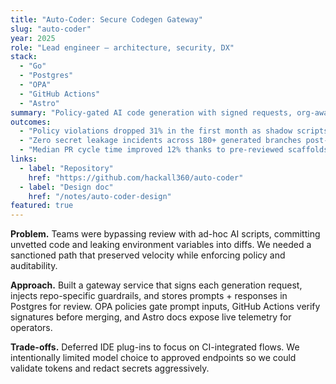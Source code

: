 ```yaml
---
title: "Auto-Coder: Secure Codegen Gateway"
slug: "auto-coder"
year: 2025
role: "Lead engineer — architecture, security, DX"
stack:
  - "Go"
  - "Postgres"
  - "OPA"
  - "GitHub Actions"
  - "Astro"
summary: "Policy-gated AI code generation with signed requests, org-aware prompts, and attestations that ship directly into CI."
outcomes:
  - "Policy violations dropped 31% in the first month as shadow scripts disappeared."
  - "Zero secret leakage incidents across 180+ generated branches post-launch."
  - "Median PR cycle time improved 12% thanks to pre-reviewed scaffolds."
links:
  - label: "Repository"
    href: "https://github.com/hackall360/auto-coder"
  - label: "Design doc"
    href: "/notes/auto-coder-design"
featured: true
---
```


**Problem.** Teams were bypassing review with ad-hoc AI scripts, committing unvetted code and leaking environment variables into diffs. We needed a sanctioned path that preserved velocity while enforcing policy and auditability.

**Approach.** Built a gateway service that signs each generation request, injects repo-specific guardrails, and stores prompts + responses in Postgres for review. OPA policies gate prompt inputs, GitHub Actions verify signatures before merging, and Astro docs expose live telemetry for operators.

**Trade-offs.** Deferred IDE plug-ins to focus on CI-integrated flows. We intentionally limited model choice to approved endpoints so we could validate tokens and redact secrets aggressively.
